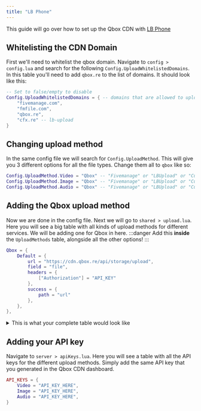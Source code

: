 ```yaml
---
title: "LB Phone"
---
```


This guide will go over how to set up the Qbox CDN with [LB Phone](https://store.lbscripts.com/package/5356987)

## Whitelisting the CDN Domain

First we'll need to whitelist the qbox domain. Navigate to `config > config.lua` and search for the following `Config.UploadWhitelistedDomains`.
In this table you'll need to add `qbox.re` to the list of domains. It should look like this:

```lua
-- Set to false/empty to disable
Config.UploadWhitelistedDomains = { -- domains that are allowed to upload images to the phone (prevent using devtools to upload images)
    "fivemanage.com",
    "fmfile.com",
    "qbox.re",
    "cfx.re" -- lb-upload
}
```

## Changing upload method

In the same config file we will search for `Config.UploadMethod`. This will give you 3 different options for all the file types. Change them all to `qbox` like so:

```lua
Config.UploadMethod.Video = "Qbox" -- "Fivemanage" or "LBUpload" or "Custom"
Config.UploadMethod.Image = "Qbox" -- "Fivemanage" or "LBUpload" or "Custom"
Config.UploadMethod.Audio = "Qbox" -- "Fivemanage" or "LBUpload" or "Custom"
```

## Adding the Qbox upload method

Now we are done in the config file. Next we will go to `shared > upload.lua`. Here you will see a big table with all kinds of upload methods for different services.
We will be adding one for Qbox in here.
:::danger
Add this **inside** the `UploadMethods` table, alongside all the other options!
:::
```lua
Qbox = {
    Default = {
        url = "https://cdn.qbox.re/api/storage/upload",
        field = "file",
        headers = {
            ["Authorization"] = "API_KEY"
        },
        success = {
            path = "url"
        },
    },
},
```
<details>
    <summary>This is what your complete table would look like</summary>
    <CardImage cardImageUrl="https://media.qbox.re/image/i5KoiHvZGwAgAhDJBebLsLSxxwD0ZCu5Xhlek5v.png" />
</details>

## Adding your API key

Navigate to `server > apiKeys.lua`. Here you will see a table with all the API keys for the different upload methods. Simply add the same API key that you generated in the Qbox CDN dashboard.

```lua
API_KEYS = {
    Video = "API_KEY_HERE",
    Image = "API_KEY_HERE",
    Audio = "API_KEY_HERE",
}
```